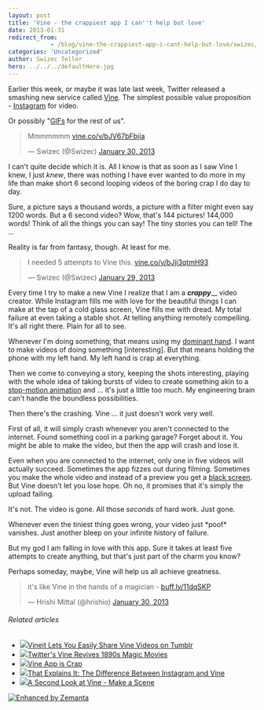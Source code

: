 ```yaml
---
layout: post
title: 'Vine - the crappiest app I can''t help but love'
date: 2013-01-31
redirect_from: 
            - /blog/vine-the-crappiest-app-i-cant-help-but-love/swizec/5926
categories: 'Uncategorized'
author: Swizec Teller
hero: ../../../defaultHero.jpg
---
```

Earlier this week, or maybe it was late last week, Twitter released a smashing new service called [Vine](http://vineapp.com/). The simplest possible value proposition - [Instagram](http://instagr.am/ "Instagram") for video.



Or possibly "[GIFs](http://en.wikipedia.org/wiki/Graphics_Interchange_Format "Graphics Interchange Format") for the rest of us".

> Mmmmmmm [vine.co/v/bJV67bFbjia](http://t.co/hLr2SdJ6 "http&#x3A;//vine.co/v/bJV67bFbjia")
>
>
>
> — Swizec (@Swizec) [January 30, 2013](https://twitter.com/Swizec/status/296719923902828544)

I can't quite decide which it is. All I know is that as soon as I saw Vine I knew, I just _knew_, there was nothing I have ever wanted to do more in my life than make short 6 second looping videos of the boring crap I do day to day.



Sure, a picture says a thousand words, a picture with a filter might even say 1200 words. But a 6 second video? Wow, that's 144 pictures! 144,000 words! Think of all the things you can say! The tiny stories you can tell! The ...



Reality is far from fantasy, though. At least for me.

> I needed 5 attempts to Vine this. [vine.co/v/bJji3qtmH93](http://t.co/EqLeO9hN "http&#x3A;//vine.co/v/bJji3qtmH93")
>
>
>
> — Swizec (@Swizec) [January 29, 2013](https://twitter.com/Swizec/status/296283862428942336)

Every time I try to make a new Vine I realize that I am a **_crappy_**__ video creator. While Instagram fills me with love for the beautiful things I can make at the tap of a cold glass screen, Vine fills me with dread. My total failure at even taking a stable shot. At telling anything remotely compelling. It's all right there. Plain for all to see.



Whenever I'm doing something, that means using my [dominant hand](http://en.wikipedia.org/wiki/Handedness "Handedness"). I want to make videos of doing something \[interesting]. But that means holding the phone with my left hand. My left hand is crap at everything.



Then we come to conveying a story, keeping the shots interesting, playing with the whole idea of taking bursts of video to create something akin to a [stop-motion animation](http://en.wikipedia.org/wiki/Stop_motion "Stop motion") and ... it's just a little too much. My engineering brain can't handle the boundless possibilities.



Then there's the crashing. Vine ... it just doesn't work very well.



First of all, it will simply crash whenever you aren't connected to the internet. Found something cool in a parking garage? Forget about it. You might be able to make the video, but then the app will crash and lose it.



Even when you are connected to the internet, only one in five videos will actually succeed. Sometimes the app fizzes out during filming. Sometimes you make the whole video and instead of a preview you get a [black screen](http://en.wikipedia.org/wiki/Black_Screen_of_Death "Black Screen of Death"). But Vine doesn't let you lose hope. Oh no, it promises that it's simply the upload failing.



It's not. The video is gone. All those _seconds_ of hard work. Just gone.



Whenever even the tiniest thing goes wrong, your video just \*poof\* vanishes. Just another bleep on your infinite history of failure.



But my god I am falling in love with this app. Sure it takes at least five attempts to create anything, but that's just part of the charm you know?



Perhaps someday, maybe, Vine will help us all achieve greatness.

> it's like Vine in the hands of a magician - [buff.ly/11dqSKP](http://t.co/idXYbBzS "http&#x3A;//buff.ly/11dqSKP")
>
>
>
> — Hrishi Mittal (@hrishio) [January 30, 2013](https://twitter.com/hrishio/status/296679805368279041)

###### Related articles

- [![](http://i.zemanta.com/141722974_80_80.jpg)](http://rjmarmol.com/2013/01/30/vineit-lets-you-easily-share-vine-videos-on-tumblr/)[Vineit Lets You Easily Share Vine Videos on Tumblr](http://rjmarmol.com/2013/01/30/vineit-lets-you-easily-share-vine-videos-on-tumblr/)
- [![](http://i.zemanta.com/141910820_80_80.jpg)](http://www.livescience.com/26745-vine-app-melies-magic.html)[Twitter's Vine Revives 1890s Magic Movies](http://www.livescience.com/26745-vine-app-melies-magic.html)
- [![](http://i.zemanta.com/141571872_80_80.jpg)](http://suburbanmen.com/vine-app-is-crap/18171/)[Vine App is Crap](http://suburbanmen.com/vine-app-is-crap/18171/)
- [![](http://i.zemanta.com/141314871_80_80.jpg)](http://www.petapixel.com/2013/01/28/that-explains-it-the-difference-between-instagram-and-vine/)[That Explains It: The Difference Between Instagram and Vine](http://www.petapixel.com/2013/01/28/that-explains-it-the-difference-between-instagram-and-vine/)
- [![](http://i.zemanta.com/141812395_80_80.jpg)](https://www.blogher.com/second-look-vine-make-scene)[A Second Look at Vine - Make a Scene](https://www.blogher.com/second-look-vine-make-scene)

[![Enhanced by Zemanta](http://img.zemanta.com/zemified_e.png?x-id=97299318-2e70-4d58-a0c3-fe55610de74f)](http://www.zemanta.com/?px "Enhanced by Zemanta")